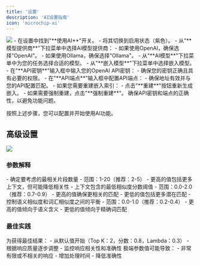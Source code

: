 ```yaml
---
title: '设置'
description: 'AI设置指南'
icon: 'microchip-ai'
---
```


<img className="rounded-2xl" src="/images/2024-11-29-20-23-29.png" />

<AccordionGroup>
  <Accordion icon="toggle-on" title="1. 启用AI" defaultOpen>
    - 在设置中找到"**使用AI**"开关。
    - 将其切换到启用状态（紫色）。
  </Accordion>

  <Accordion icon="server" title="2. 选择模型提供商">
    - 从"**模型提供商**"下拉菜单中选择AI模型提供商：
      - 如果使用OpenAI，确保选择"OpenAI"。
      - 如果使用Ollama，确保选择"Ollama"。
  </Accordion>

  <Accordion icon="robot" title="3. 选择AI模型">
    - 从"**AI模型**"下拉菜单中为您的任务选择合适的模型。
  </Accordion>

  <Accordion icon="network-wired" title="4. 设置嵌入模型">
    - 从"**嵌入模型**"下拉菜单中选择嵌入模型。
  </Accordion>

  <Accordion icon="key" title="5. 输入API密钥">
    - 在"**API密钥**"输入框中输入您的OpenAI API密钥：
      - 确保您的密钥正确且具有必要的权限。
  </Accordion>

  <Accordion icon="link" title="6. 设置API端点">
    - 在"**API端点**"输入框中配置API端点：
      - 确保地址有效并与您的API配置匹配。
  </Accordion>

  <Accordion icon="arrows-rotate" title="7. 重建嵌入索引">
    - 如果您需要重建嵌入索引：
      - 点击"**重建**"按钮重新生成嵌入。
      - 如果需要强制重建，点击"**强制重建**"。
  </Accordion>
</AccordionGroup>

<Warning>
确保API密钥和端点的正确性，以避免功能问题。
</Warning>

按照上述步骤，您可以配置并开始使用AI功能。

## 高级设置

<img className="rounded-2xl" src="/images/2024-12-08-13-56-36.png"/>

### 参数解释

<AccordionGroup>
  <Accordion icon="list-ol" title="Top K" defaultOpen>
    - 确定要考虑的最相关片段数量
    - 范围：1-20（推荐：2-5）
    - 更高的值包括更多上下文，但可能降低相关性
  </Accordion>

  <Accordion icon="chart-line" title="分数">
    - 上下文包含的最低相似度分数阈值
    - 范围：0.0-2.0（推荐：0.7-0.9）
    - 更高的值确保更相关的匹配
    - 更低的值包括更多潜在匹配
  </Accordion>

  <Accordion icon="lambda" title="嵌入Lambda">
    - 控制语义相似度和词汇相似度之间的平衡
    - 范围：0.0-1.0（推荐：0.2-0.4）
    - 更高的值倾向于语义含义
    - 更低的值倾向于精确词匹配
  </Accordion>
</AccordionGroup>

### 最佳实践

<Note>
为获得最佳结果：
- 从默认值开始（Top K：2，分数：0.8，Lambda：0.3）
- 根据响应质量逐步调整
- 监控响应相关性和准确性
</Note>

<Warning>
极端参数值可能导致：
- 非常有限或不相关的响应
- 增加处理时间
- 降低准确性
</Warning>